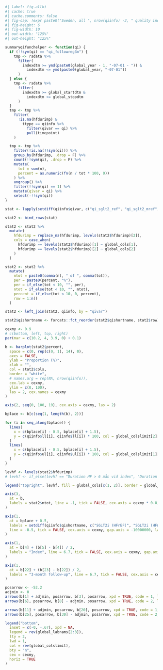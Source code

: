 ```r
#| label: fig-allki
#| cache: true
#| cache.comments: false
#| fig-cap: !expr paste0("Sweden, all ", nrow(qiinfo) -3, " quality indicators ",  global_year)
#| fig-height: 6
#| fig-width: 10
#| out-width: "125%"
#| out-height: "125%"

summaryqifunchelper <- function(qi) {
  if (!!sym(qi) == "qi_followreg3m") {
    tmp <- rsdata %>%
      filter(
        indexdtm >= ymd(paste0(global_year - 1, "-07-01 - ")) &
          indexdtm <= ymd(paste0(global_year, "-07-01"))
      )
  } else {
    tmp <- rsdata %>%
      filter(
        indexdtm >= global_startdtm &
          indexdtm <= global_stopdtm
      )
  }
  tmp <- tmp %>%
    filter(
      !is.na(hfdurimp) &
        ttype == qiinfo %>%
          filter(qivar == qi) %>%
          pull(timepoint)
    )

  tmp <- tmp %>%
    filter(!is.na(!!sym(qi))) %>%
    group_by(hfdurimp, .drop = F) %>%
    count(!!sym(qi), .drop = F) %>%
    mutate(
      tot = sum(n),
      percent = as.numeric(fn(n / tot * 100, 0))
    ) %>%
    ungroup() %>%
    filter(!!sym(qi) == 1) %>%
    mutate(qivar = qi) %>%
    select(-!!sym(qi))
}

stat <- lapply(setdiff(qiinfo$qivar, c("qi_sglt2_ref", "qi_sglt2_mref", "qi_sglt2_pef")), summaryqifunchelper)

stat2 <- bind_rows(stat)

stat2 <- stat2 %>%
  mutate(
    hfdurimp = replace_na(hfdurimp, levels(stat2$hfdurimp)[2]),
    cols = case_when(
      hfdurimp == levels(stat2$hfdurimp)[1] ~ global_cols[1],
      hfdurimp == levels(stat2$hfdurimp)[2] ~ global_cols[2]
    )
  )

stat2 <- stat2 %>%
  mutate(
    ntot = paste0(comma(n), " of ", comma(tot)),
    per = paste0(percent, "%"),
    per = if_else(tot < 10, "", per),
    ntot = if_else(tot < 10, "", ntot),
    percent = if_else(tot < 10, 0, percent),
    row = 1:n()
  )

stat2 <- left_join(stat2, qiinfo, by = "qivar")

stat2$qishortname <- forcats::fct_reorder(stat2$qishortname, stat2$row)

cexmy <- 0.9
# c(bottom, left, top, right)
par(mar = c(10.2, 4, 3.9, 0) + 0.1)

b <- barplot(stat2$percent,
  space = c(0, rep(c(0, 1), 14), 0),
  axes = FALSE,
  ylab = "Proportion (%)",
  xlab = "",
  col = stat2$cols,
  border = "white",
  # names.arg = rep(NA, nrow(qiinfo)),
  cex.lab = cexmy,
  ylim = c(0, 100),
  las = 2, cex.names = cexmy
)

axis(2, seq(0, 100, 10), cex.axis = cexmy, las = 2)

bplace <- b[c(seq(1, length(b), 2))]

for (i in seq_along(bplace)) {
  lines(
    x = c(bplace[i] - 0.5, bplace[i] + 1.5),
    y = c(qiinfo$ll[i], qiinfo$ll[i]) * 100, col = global_colslimit[2], lty = 2, lwd = 1
  )
  lines(
    x = c(bplace[i] - 0.5, bplace[i] + 1.5),
    y = c(qiinfo$ul[i], qiinfo$ul[i]) * 100, col = global_colslimit[1], lty = 2, lwd = 1
  )
}

levhf <- levels(stat2$hfdurimp)
# levhf <- if_else(levhf == "Duration HF > 6 mån vid index", "Duration HF \u2265 6 mån vid index", levhf)

legend("topright", levhf, fill = global_cols[c(1, 2)], border = global_cols[c(1, 2)], bty = "n", cex = cexmy)

axis(3,
  at = b,
  labels = stat2$ntot, line = -1, tick = FALSE, cex.axis = cexmy * 0.8, hadj = 0, gap.axis = -10000000, las = 2
)

axis(1,
  at = bplace + 0.5,
  labels = setdiff(qiinfo$qishortname, c("SGLT2i (HFrEF)", "SGLT2i (HFmrEF)", "SGLT2i (HFpEF)")),
  line = -0.5, tick = FALSE, cex.axis = cexmy, gap.axis = -10000000, las = 2
)

axis(1,
  at = b[4] + (b[5] - b[4]) / 2,
  labels = "Index", line = 6.7, tick = FALSE, cex.axis = cexmy, gap.axis = -10000000, las = 1
)

axis(1,
  at = b[22] + (b[23] - b[22]) / 2,
  labels = "3-month follow-up", line = 6.7, tick = FALSE, cex.axis = cexmy, gap.axis = -10000000, las = 1
)

posarrow <- -52.2
adjmin <- 0
arrows(b[1] + adjmin, posarrow, b[3], posarrow, xpd = TRUE, code = 1, length = 0.1)
arrows(b[6], posarrow, b[8] - adjmin, posarrow, xpd = TRUE, code = 2, length = 0.1)

arrows(b[11] + adjmin, posarrow, b[20], posarrow, xpd = TRUE, code = 1, length = 0.1)
arrows(b[25], posarrow, b[30] - adjmin, posarrow, xpd = TRUE, code = 2, length = 0.1)

legend("bottom",
  inset = c(-0, -.67), xpd = NA,
  legend = rev(global_labnams[2:3]),
  lty = 2,
  lwd = 1,
  col = rev(global_colslimit),
  bty = "n",
  cex = cexmy,
  horiz = TRUE
)
```
